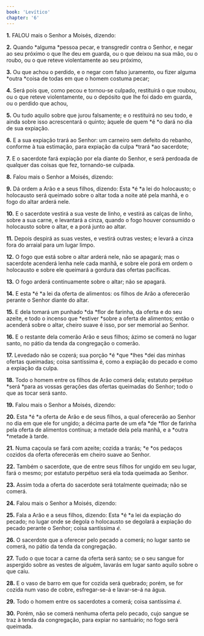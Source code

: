 ```yaml
---
book: 'Levítico'
chapter: '6'
---
```


**1.** FALOU mais o Senhor a Moisés, dizendo:

**2.** Quando *alguma *pessoa pecar, e transgredir contra o Senhor, e negar ao seu próximo o que lhe deu em guarda, ou o que deixou na sua mão, ou o roubo, ou o que reteve violentamente ao seu próximo,

**3.** Ou que achou o perdido, e o negar com falso juramento, ou fizer alguma *outra *coisa de todas em que o homem costuma pecar;

**4.** Será pois que, como pecou e tornou-se culpado, restituirá o que roubou, ou o que reteve violentamente, ou o depósito que lhe foi dado em guarda, ou o perdido que achou,

**5.** Ou tudo aquilo sobre que jurou falsamente; e o restituirá no seu todo, e ainda sobre isso acrescentará o quinto; àquele de quem *é *o dará no dia de sua expiação.

**6.** E a sua expiação trará ao Senhor: um carneiro sem defeito do rebanho, conforme à tua estimação, para expiação da culpa *trará *ao sacerdote;

**7.** E o sacerdote fará expiação por ela diante do Senhor, e será perdoada de qualquer das coisas que fez, tornando-se culpada.

**8.** Falou mais o Senhor a Moisés, dizendo:

**9.** Dá ordem a Arão e a seus filhos, dizendo: Esta *é *a lei do holocausto; o holocausto será queimado sobre o altar toda a noite até pela manhã, e o fogo do altar arderá nele.

**10.** E o sacerdote vestirá a sua veste de linho, e vestirá as calças de linho, sobre a sua carne, e levantará a cinza, quando o fogo houver consumido o holocausto sobre o altar, e a porá junto ao altar.

**11.** Depois despirá as suas vestes, e vestirá outras vestes; e levará a cinza fora do arraial para um lugar limpo.

**12.** O fogo que está sobre o altar arderá nele, não se apagará; mas o sacerdote acenderá lenha nele cada manhã, e sobre ele porá em ordem o holocausto e sobre ele queimará a gordura das ofertas pacíficas.

**13.** O fogo arderá continuamente sobre o altar; não se apagará.

**14.** E esta *é *a lei da oferta de alimentos: os filhos de Arão a oferecerão perante o Senhor diante do altar.

**15.** E dela tomará um punhado *da *flor de farinha, da oferta e do seu azeite, e todo o incenso que *estiver *sobre a oferta de alimentos; então o acenderá sobre o altar, cheiro suave é isso, por ser memorial ao Senhor.

**16.** E o restante dela comerão Arão e seus filhos; ázimo se comerá no lugar santo, no pátio da tenda da congregação o comerão.

**17.** Levedado não se cozerá; sua porção *é *que *lhes *dei das minhas ofertas queimadas; coisa santíssima é, como a expiação do pecado e como a expiação da culpa.

**18.** Todo o homem entre os filhos de Arão comerá dela; estatuto perpétuo *será *para as vossas gerações das ofertas queimadas do Senhor; todo o que as tocar será santo.

**19.** Falou mais o Senhor a Moisés, dizendo:

**20.** Esta *é *a oferta de Arão e de seus filhos, a qual oferecerão ao Senhor no dia em que ele for ungido; a décima parte de um efa *de *flor de farinha pela oferta de alimentos contínua; a metade dela pela manhã, e a *outra *metade à tarde.

**21.** Numa caçoula se fará com azeite; cozida a trarás; *e *os pedaços cozidos da oferta oferecerás em cheiro suave ao Senhor.

**22.** Também o sacerdote, que de entre seus filhos for ungido em seu lugar, fará o mesmo; por estatuto perpétuo será ela toda queimada ao Senhor.

**23.** Assim toda a oferta do sacerdote será totalmente queimada; não se comerá.

**24.** Falou mais o Senhor a Moisés, dizendo:

**25.** Fala a Arão e a seus filhos, dizendo: Esta *é *a lei da expiação do pecado; no lugar onde se degola o holocausto se degolará a expiação do pecado perante o Senhor; coisa santíssima *é.*

**26.** O sacerdote que a oferecer pelo pecado a comerá; no lugar santo se comerá, no pátio da tenda da congregação.

**27.** Tudo o que tocar a carne da oferta será santo; se o seu sangue for aspergido sobre as vestes de alguém, lavarás em lugar santo aquilo sobre o que caiu.

**28.** E o vaso de barro em que for cozida será quebrado; porém, se for cozida num vaso de cobre, esfregar-se-á e lavar-se-á na água.

**29.** Todo o homem entre os sacerdotes a comerá; coisa santíssima *é.*

**30.** Porém, não se comerá nenhuma oferta pelo pecado, cujo sangue se traz à tenda da congregação, para expiar no santuário; no fogo será queimada.